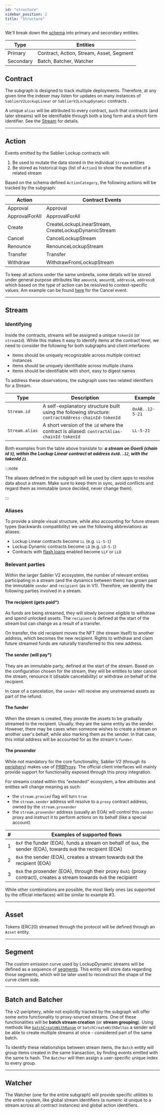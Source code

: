 ```yaml
---
id: "structure"
sidebar_position: 2
title: "Structure"
---
```


We'll break down the [schema](https://github.com/sablier-labs/v2-subgraphs/blob/main/packages/core/schema.graphql) into
primary and secondary entities.

| Type      | Entities                                 |
| --------- | ---------------------------------------- |
| Primary   | Contract, Action, Stream, Asset, Segment |
| Secondary | Batch, Batcher, Watcher                  |

## Contract

The subgraph is designed to track multiple deployments. Therefore, at any given time the indexer may listen for updates
on many instances of `SablierV2LockupLinear` or `SablierV2LockupDynamic` contracts .

A unique `alias` will be attributed to every contract, such that contracts (and later streams) will be identifiable
through both a long form and a short form identifier. See the [Stream](#stream) for details.

---

## Action

Events emitted by the Sablier Lockup contracts will:

1. Be used to mutate the data stored in the individual `Stream` entities
2. Be stored as historical logs (list of `Action`) to show the evolution of a related stream

Based on the schema defined `ActionCategory`, the following actions will be tracked by the subgraph:

| Action         | Contract Events                                     |
| -------------- | --------------------------------------------------- |
| Approval       | Approval                                            |
| ApprovalForAll | ApprovalForAll                                      |
| Create         | CreateLockupLinearStream, CreateLockupDynamicStream |
| Cancel         | CancelLockupStream                                  |
| Renounce       | RenounceLockupStream                                |
| Transfer       | Transfer                                            |
| Withdraw       | WithdrawFromLockupStream                            |

To keep all actions under the same umbrella, some details will be stored under general purpose attributes like
`amountA`, `amountB`, `addressA`, `addressB` which based on the type of action can be resolved to context-specific
values. Am example can be found
[here](https://github.com/sablier-labs/v2-subgraphs/blob/36db1f3e3c4bd2558016b948b1b284900974d8ae/packages/core/src/mappings/handle-stream.ts#L79-L82)
for the Cancel event.

---

## Stream

### Identifying

Inside the contracts, streams will be assigned a unique `tokenId` (or `streamId`). While this makes it easy to identify
items at the contract level, we need to consider the following for both subgraphs and client interfaces:

- items should be uniquely recognizable across multiple contract instances
- items should be uniquely identifiable across multiple chains
- items should be identifiable with short, easy to digest names

To address these observations, the subgraph uses two related identifiers for a Stream.

| Type           | Description                                                                                         | Example                      |
| -------------- | --------------------------------------------------------------------------------------------------- | ---------------------------- |
| `Stream.id`    | A self-explanatory structure built using the following structure: `contractAddress-chainId-tokenId` | <nobr>`0xAB..12-5-21`</nobr> |
| `Stream.alias` | A short version of the `id` where the contract is aliased: `contractAlias-chainId-tokenId`          | <nobr>`LL-5-21`</nobr>       |

Both examples from the table above translate to: **_a stream on Goerli (chain id `5`), within the Lockup Linear contract
at address `0xAB..12`, with the tokenId `21`_**.

:::note

The aliases defined in the subgraph will be used by client apps to resolve data about a stream. Make sure to keep them
in sync, avoid conflicts and regard them as immutable (once decided, never change them).

:::

### Aliases

To provide a simple visual structure, while also accounting for future stream types (backwards compatibility) we use the
following abbreviations as aliases:

- Lockup Linear contracts become `LL` (e.g. `LL-5-1`)
- Lockup Dynamic contracts become `LD` (e.g. `LD-5-1`)
- Contracts with [flash loans](/contracts/v2/guides/flash-loans) enabled become `LLF` or `LLD`

### Relevant parties

Within the larger Sablier V2 ecosystem, the number of relevant entities participating in a stream (and the dynamics
between them) has grown past the immutable `sender` and `recipient` (as in V1). Therefore, we identify the following
parties involved in a stream.

#### The recipient (gets paid\*)

As funds are being streamed, they will slowly become eligible to withdraw and spend unlocked assets. The `recipient` is
defined at the start of the stream but can change as a result of a transfer.

On transfer, the old recipient moves the NFT (the stream itself) to another address, which becomes the new recipient.
Rights to withdraw and claim future streamed funds are naturally transferred to this new address.

#### The sender (will pay\*)

They are an immutable party, defined at the start of the stream. Based on the configuration chosen for the stream, they
will be entitles to later cancel the stream, renounce it (disable cancelability) or withdraw on behalf of the recipient.

In case of a cancelation, the `sender` will receive any unstreamed assets as part of the refund.

#### The funder

When the stream is created, they provide the assets to be gradually streamed to the recipient. Usually, they are the
same entity as the sender. However, there may be cases when someone wishes to create a stream on another user's behalf,
while also marking them as the sender. In that case, this initial address will be accounted for as the stream's
`funder`.

#### The proxender

While not mandatory for the core functionality, Sablier V2 (through its
[periphery](https://github.com/sablier-labs/v2-periphery)) makes use of
[PRBProxy](https://github.com/paulrberg/prb-proxy). The official client interfaces will mainly provide support for
functionality exposed through this proxy integration.

For streams crated within this "extended" ecosystem, a few attributes and entities will change meaning as such:

- the `stream.proxied` flag will turn `true`
- the `stream.sender` address will resolve to a `proxy` contract address, owned by the `stream.proxender`
- the `stream.proxender` address (usually an EOA) will control this `sender` proxy and instruct it to perform actions on
  its behalf (like a special account)

| #   | Examples of supported flows                                                                                          |
| --- | -------------------------------------------------------------------------------------------------------------------- |
| 1   | `0xF` the funder (EOA), funds a stream on behalf of `0xA`, the sender (EOA), towards `0xB` the recipient (EOA)       |
| 2   | `0xA` the sender (EOA), creates a stream towards `0xB` the recipient (EOA)                                           |
| 3   | `0xA` the proxender (EOA), through their proxy `0xA1` (proxy contract), creates a stream towards `0xB` the recipient |

While other combinations are possible, the most likely ones (as supported by the official interfaces) will be similar to
example #3.

---

## Asset

Tokens (ERC20) streamed through the protocol will be defined through an `Asset` entity.

---

## Segment

The custom emission curve used by LockupDynamic streams will be defined as a sequence of
[segments](/concepts/protocol/segments). This entity will store data regarding those segments, which will be later used
to reconstruct the shape of the curve client side.

---

## Batch and Batcher

The v2-periphery, while not explicitly tracked by the subgraph will offer some extra functionality to proxy-sourced
streams. One of these functionalities will be **batch stream creation** (or **stream grouping**). Using methods like
[`batchCreateWithRange`](https://github.com/sablier-labs/v2-periphery/blob/main/src/SablierV2ProxyTarget.sol) or
`batchCreateWithDeltas` a sender will be able to create multiple streams at once - considered part of the same batch.

To identify these relationships between stream items, the `Batch` entity will group items created in the same
transaction, by finding events emitted with the same tx hash. The `Batcher` will then assign a user-specific unique
index to every group.

---

## Watcher

The Watcher (one for the entire subgraph) will provide specific utilities to the entire system, like global stream
identifiers (a numeric id unique to a stream across all contract instances) and global action identifiers.
